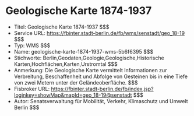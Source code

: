 # Geologische Karte 1874-1937
- Titel: Geologische Karte 1874-1937 $$$
- Service URL: https://fbinter.stadt-berlin.de/fb/wms/senstadt/geo_18-19 $$$
- Typ: WMS $$$
- Name: geologische-karte-1874-1937-wms-5b6f6395 $$$
- Stichworte: Berlin,Geodaten,Geologie,Geologische,Historische Karten,Hochflächen,Karten,Urstromtal $$$
- Anmerkung: Die Geologische Karte vermittelt Informationen zur Verbreitung, Beschaffenheit und Abfolge von Gesteinen bis in eine Tiefe von zwei Metern unter der Geländeoberfläche. $$$
- Fisbroker URL: https://fbinter.stadt-berlin.de/fb/index.jsp?loginkey=showMap&mapId=geo_18-19@senstadt $$$
- Autor: Senatsverwaltung für Mobilität, Verkehr, Klimaschutz und Umwelt Berlin $$$
